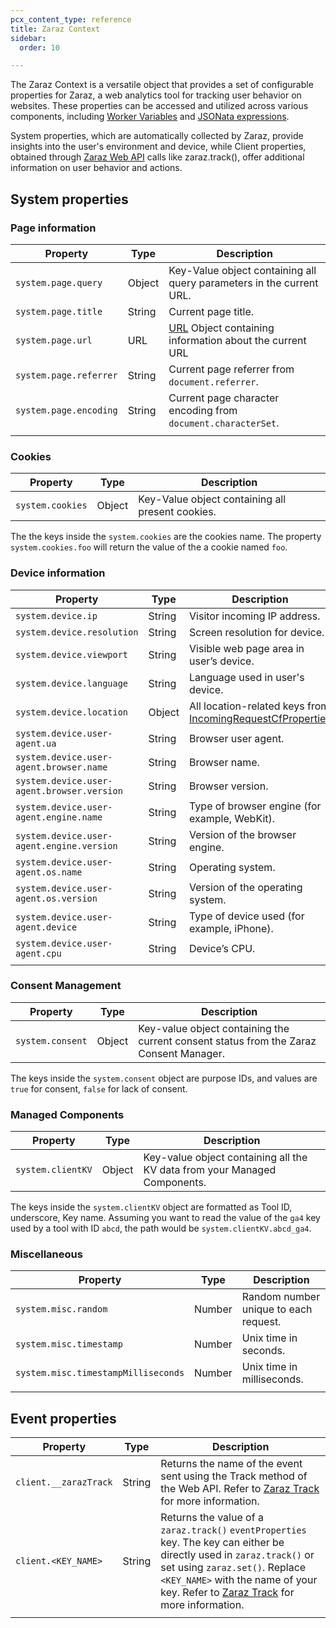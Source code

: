 ```yaml
---
pcx_content_type: reference
title: Zaraz Context
sidebar:
  order: 10

---
```


The Zaraz Context is a versatile object that provides a set of configurable properties for Zaraz, a web analytics tool for tracking user behavior on websites. These properties can be accessed and utilized across various components, including [Worker Variables](/zaraz/variables/worker-variables/) and [JSONata expressions](/zaraz/advanced/using-jsonata/).

System properties, which are automatically collected by Zaraz, provide insights into the user's environment and device, while Client properties, obtained through [Zaraz Web API](/zaraz/web-api/) calls like zaraz.track(), offer additional information on user behavior and actions.

## System properties

### Page information



| Property               | Type   | Description                                                                                                     |
| ---------------------- | ------ | --------------------------------------------------------------------------------------------------------------- |
| `system.page.query`    | Object | Key-Value object containing all query parameters in the current URL.                                            |
| `system.page.title`    | String | Current page title.                                                                                             |
| `system.page.url`      | URL    | [URL](https://developer.mozilla.org/en-US/docs/Web/API/URL) Object containing information about the current URL |
| `system.page.referrer` | String | Current page referrer from `document.referrer`.                                                                 |
| `system.page.encoding` | String | Current page character encoding from `document.characterSet`.                                                   |
|                        |        |                                                                                                                 |

### Cookies

| Property         | Type   | Description                                      |
| ---------------- | ------ | ------------------------------------------------ |
| `system.cookies` | Object | Key-Value object containing all present cookies. |

The the keys inside the `system.cookies` are the cookies name. The property `system.cookies.foo` will return the value of the a cookie named `foo`.

### Device information



| Property                                   | Type   | Description                                                                                                              |
| ------------------------------------------ | ------ | ------------------------------------------------------------------------------------------------------------------------ |
| `system.device.ip`                         | String | Visitor incoming IP address.                                                                                             |
| `system.device.resolution`                 | String | Screen resolution for device.                                                                                            |
| `system.device.viewport`                   | String | Visible web page area in user’s device.                                                                                  |
| `system.device.language`                   | String | Language used in user's device.                                                                                          |
| `system.device.location`                   | Object | All location-related keys from [IncomingRequestCfProperties](/workers/runtime-apis/request/#incomingrequestcfproperties) |
| `system.device.user-agent.ua`              | String | Browser user agent.                                                                                                      |
| `system.device.user-agent.browser.name`    | String | Browser name.                                                                                                            |
| `system.device.user-agent.browser.version` | String | Browser version.                                                                                                         |
| `system.device.user-agent.engine.name`     | String | Type of browser engine (for example, WebKit).                                                                            |
| `system.device.user-agent.engine.version`  | String | Version of the browser engine.                                                                                           |
| `system.device.user-agent.os.name`         | String | Operating system.                                                                                                        |
| `system.device.user-agent.os.version`      | String | Version of the operating system.                                                                                         |
| `system.device.user-agent.device`          | String | Type of device used (for example, iPhone).                                                                               |
| `system.device.user-agent.cpu`             | String | Device’s CPU.                                                                                                            |
|                                            |        |                                                                                                                          |

### Consent Management

| Property         | Type   | Description                                                                            |
| ---------------- | ------ | -------------------------------------------------------------------------------------- |
| `system.consent` | Object | Key-value object containing the current consent status from the Zaraz Consent Manager. |

The keys inside the `system.consent` object are purpose IDs, and values are `true` for consent, `false` for lack of consent.

### Managed Components

| Property          | Type   | Description                                                               |
| ----------------- | ------ | ------------------------------------------------------------------------- |
| `system.clientKV` | Object | Key-value object containing all the KV data from your Managed Components. |

The keys inside the `system.clientKV` object are formatted as Tool ID, underscore, Key name. Assuming you want to read the value of the `ga4` key used by a tool with ID `abcd`, the path would be `system.clientKV.abcd_ga4`.

### Miscellaneous



| Property                            | Type   | Description                           |
| ----------------------------------- | ------ | ------------------------------------- |
| `system.misc.random`                | Number | Random number unique to each request. |
| `system.misc.timestamp`             | Number | Unix time in seconds.                 |
| `system.misc.timestampMilliseconds` | Number | Unix time in milliseconds.            |
|                                     |        |                                       |

## Event properties



| Property              | Type   | Description                                                                                                                                                                                                                                                          |
| --------------------- | ------ | -------------------------------------------------------------------------------------------------------------------------------------------------------------------------------------------------------------------------------------------------------------------- |
| `client.__zarazTrack` | String | Returns the name of the event sent using the Track method of the Web API. Refer to [Zaraz Track](/zaraz/web-api/track/) for more information.                                                                                                                        |
| `client.<KEY_NAME>`   | String | Returns the value of a `zaraz.track()` `eventProperties` key. The key can either be directly used in `zaraz.track()` or set using `zaraz.set()`. Replace `<KEY_NAME>` with the name of your key. Refer to [Zaraz Track](/zaraz/web-api/track/) for more information. |
|                       |        |                                                                                                                                                                                                                                                                      |
